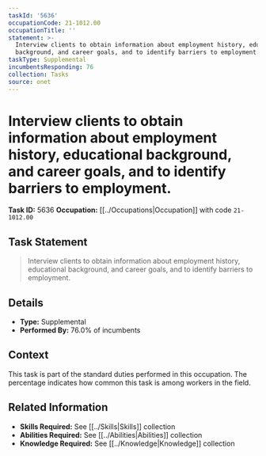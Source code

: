 ```yaml
---
taskId: '5636'
occupationCode: 21-1012.00
occupationTitle: ''
statement: >-
  Interview clients to obtain information about employment history, educational
  background, and career goals, and to identify barriers to employment.
taskType: Supplemental
incumbentsResponding: 76
collection: Tasks
source: onet
---
```

# Interview clients to obtain information about employment history, educational background, and career goals, and to identify barriers to employment.

**Task ID:** 5636
**Occupation:** [[../Occupations|Occupation]] with code `21-1012.00`

## Task Statement

> Interview clients to obtain information about employment history, educational background, and career goals, and to identify barriers to employment.

## Details

- **Type:** Supplemental
- **Performed By:** 76.0% of incumbents

## Context

This task is part of the standard duties performed in this occupation. The percentage indicates how common this task is among workers in the field.

## Related Information

- **Skills Required:** See [[../Skills|Skills]] collection
- **Abilities Required:** See [[../Abilities|Abilities]] collection
- **Knowledge Required:** See [[../Knowledge|Knowledge]] collection
